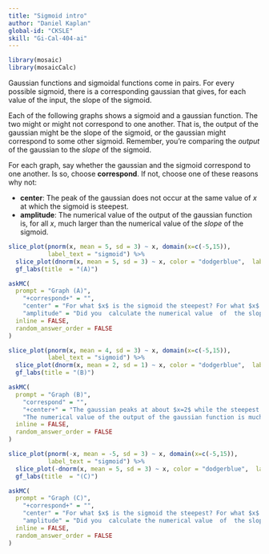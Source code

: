 ```yaml
---
title: "Sigmoid intro"
author: "Daniel Kaplan"
global-id: "CKSLE"
skill: "Gi-Cal-404-ai" 
---
```


```r
library(mosaic)
library(mosaicCalc)
```

Gaussian functions and sigmoidal functions come in pairs. For  every possible sigmoid, there is a corresponding gaussian that gives, for each value of the input, the slope of the sigmoid. 

Each of the following graphs shows a sigmoid and a gaussian function. The two might or might not correspond to one another. That is, the output of the gaussian might be the slope of the sigmoid, or the gaussian might correspond to  some other sigmoid. Remember, you're comparing the *output* of the gaussian to the *slope* of the sigmoid.

For each graph, say whether the gaussian and the sigmoid correspond to one another. Is so, choose **correspond**. If not, choose one of these reasons why not:

- **center**: The peak of the gaussian does not occur at the same value of $x$ at which the sigmoid is steepest.
- **amplitude**: The numerical value of the output of the gaussian function is, for all $x$, much larger than the numerical value  of the *slope*  of the sigmoid.

```r
slice_plot(pnorm(x, mean = 5, sd = 3) ~ x, domain(x=c(-5,15)),
           label_text = "sigmoid") %>%
  slice_plot(dnorm(x, mean = 5, sd = 3) ~ x, color = "dodgerblue",  label_text = "gaussian") %>%
  gf_labs(title  = "(A)")
```

```r
askMC(
  prompt = "Graph (A)",
    "+correspond+" = "",
    "center" = "For what $x$ is the sigmoid the steepest? For what $x$ is the gaussian the highest?",
    "amplitude" = "Did you  calculate the numerical value  of  the slope of the sigmoid?",
  inline = FALSE,
  random_answer_order = FALSE
)
```


```r
slice_plot(pnorm(x, mean = 4, sd = 3) ~ x, domain(x=c(-5,15)),
           label_text = "sigmoid") %>%
  slice_plot(dnorm(x, mean = 2, sd = 1) ~ x, color = "dodgerblue",  label_text = "gaussian") %>%
  gf_labs(title = "(B)")
```

```r
askMC(
  prompt = "Graph (B)",
    "correspond" = "",
    "+center+" = "The gaussian peaks at about $x=2$ while the steepest part of the sigmoid is at about $x=4$",
    "The numerical value of the output of the gaussian function is much larger than the numerical value  of the *slope*  of the sigmoid." = "Did you  calculate the numerical value  of  the slope of the sigmoid?",
  inline = FALSE,
  random_answer_order = FALSE
)
```

```r
slice_plot(pnorm(-x, mean = -5, sd = 3) ~ x, domain(x=c(-5,15)),
           label_text = "sigmoid") %>%
  slice_plot(-dnorm(x, mean = 5, sd = 3) ~ x, color = "dodgerblue",  label_text = "gaussian", label_x = 0.1) %>%
  gf_labs(title  = "(C)")
```


```r
askMC(
  prompt = "Graph (C)",
    "+correspond+" = "",
    "center" = "For what $x$ is the sigmoid the steepest? For what $x$ is the gaussian the highest?",
    "amplitude" = "Did you  calculate the numerical value  of  the slope of the sigmoid?",
  inline = FALSE,
  random_answer_order = FALSE
)
```

